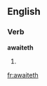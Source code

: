 ==English==

===Verb===
'''awaiteth'''

# {{third-person singular of|await}}
{{count page|[[Wiktionary:Page count]]}}

[[fr:awaiteth]]